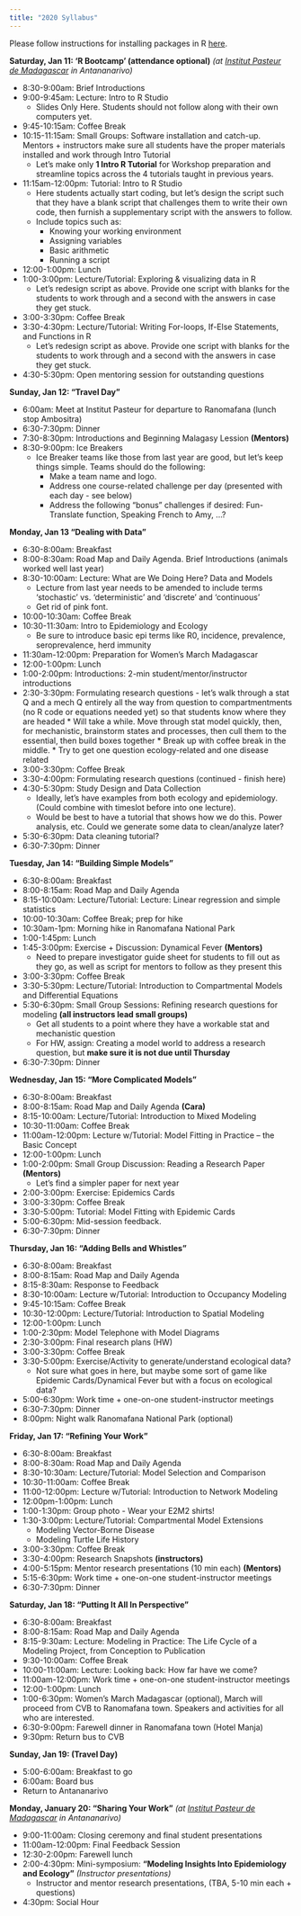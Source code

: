 ```yaml
---
title: "2020 Syllabus"
---
```


Please follow instructions for installing packages in R [here](E2M2-2018/E2M2_InstallPackages.html).


**Saturday, Jan 11: ‘R Bootcamp’ (attendance optional)** *(at [Institut Pasteur de Madagascar](http://www.pasteur.mg/) in Antananarivo)*

* 8:30-9:00am: Brief Introductions 
* 9:00-9:45am: Lecture: Intro to R Studio 
  * Slides Only Here. Students should not follow along with their own computers yet.
* 9:45-10:15am: Coffee Break
* 10:15-11:15am: Small Groups: Software installation and catch-up. Mentors + instructors make sure all students have the proper materials installed and work through Intro Tutorial 
  * Let's make only **1 Intro R Tutorial** for Workshop preparation and streamline topics across the 4 tutorials     taught in previous years.
* 11:15am-12:00pm: Tutorial: Intro to R Studio 
  * Here students actually start coding, but let's design the script such that they have a blank script that        challenges them to write their own code, then furnish a supplementary script with the answers to follow.
  * Include topics such as:
      * Knowing your working environment
      * Assigning variables
      * Basic arithmetic
      * Running a script
* 12:00-1:00pm: Lunch
* 1:00-3:00pm: Lecture/Tutorial: Exploring & visualizing data in R
  * Let's redesign script as above. Provide one script with blanks for the students to work through and a second   with the answers in case they get stuck.
* 3:00-3:30pm: Coffee Break
* 3:30-4:30pm: Lecture/Tutorial: Writing For-loops, If-Else Statements, and Functions in R 
  * Let's redesign script as above. Provide one script with blanks for the students to work through and a second   with the answers in case they get stuck.
* 4:30-5:30pm: Open mentoring session for outstanding questions

**Sunday, Jan 12: “Travel Day"**

* 6:00am: Meet at Institut Pasteur for departure to Ranomafana (lunch stop Ambositra)
* 6:30-7:30pm: Dinner
* 7:30-8:30pm: Introductions and Beginning Malagasy Lession __(Mentors)__
* 8:30-9:00pm: Ice Breakers 
  * Ice Breaker teams like those from last year are good, but let's keep things simple. Teams should do the         following:
    * Make a team name and logo.
    * Address one course-related challenge per day (presented with each day - see below)
    * Address the following "bonus" challenges if desired: Fun-Translate function, Speaking French to Amy, ...?


**Monday, Jan 13 “Dealing with Data”**

* 6:30-8:00am: Breakfast
* 8:00-8:30am: Road Map and Daily Agenda. Brief Introductions (animals worked well last year) 
* 8:30-10:00am: Lecture: What are We Doing Here? Data and Models 
  * Lecture from last year needs to be amended to include terms 'stochastic' vs. 'deterministic' and 'discrete'   and 'continuous'
  * Get rid of pink font.
* 10:00-10:30am: Coffee Break
* 10:30-11:30am: Intro to Epidemiology and Ecology
  * Be sure to introduce basic epi terms like R0, incidence, prevalence, seroprevalence, herd immunity
* 11:30am-12:00pm: Preparation for Women's March Madagascar 
* 12:00-1:00pm: Lunch
* 1:00-2:00pm: Introductions: 2-min student/mentor/instructor introductions
* 2:30-3:30pm: Formulating research questions - let's walk through a stat Q and a mech Q entirely all the way           from question to compartmentments (no R code or equations needed yet) so that students know where they          are headed
        * Will take a while. Move through stat model quickly, then, for mechanistic, brainstorm states and                processes, then cull them to the essential, then build boxes together
        * Break up with coffee break in the middle.
        * Try to get one question ecology-related and one disease related
* 3:00-3:30pm: Coffee Break
* 3:30-4:00pm: Formulating research questions (continued - finish here)
* 4:30-5:30pm: Study Design and Data Collection 
  * Ideally, let's have examples from both ecology and epidemiology. (Could combine with timeslot before into       one lecture).
  * Would be best to have a tutorial that shows how we do this. Power analysis, etc. Could we generate some data     to clean/analyze later? 
* 5:30-6:30pm: Data cleaning tutorial?
* 6:30-7:30pm: Dinner

**Tuesday, Jan 14: “Building Simple Models”**

* 6:30-8:00am: Breakfast
* 8:00-8:15am: Road Map and Daily Agenda 
* 8:15-10:00am: Lecture/Tutorial: Lecture: Linear regression and simple statistics
* 10:00-10:30am: Coffee Break; prep for hike
* 10:30am-1pm: Morning hike in Ranomafana National Park
* 1:00-1:45pm: Lunch
* 1:45-3:00pm: Exercise + Discussion: Dynamical Fever __(Mentors)__
  * Need to prepare investigator guide sheet for students to fill out as they go, as well as script for mentors to follow as they present this
* 3:00-3:30pm: Coffee Break 
* 3:30-5:30pm: Lecture/Tutorial: Introduction to Compartmental Models and Differential Equations
* 5:30-6:30pm: Small Group Sessions: Refining research questions for modeling __(all instructors lead small groups)__
  * Get all students to a point where they have a workable stat and mechanistic question
  * For HW, assign: Creating a model world to address a research question, but **make sure it is not due until Thursday**
* 6:30-7:30pm: Dinner


**Wednesday, Jan 15: “More Complicated Models”**

* 6:30-8:00am: Breakfast
* 8:00-8:15am: Road Map and Daily Agenda __(Cara)__
* 8:15-10:00am: Lecture/Tutorial: Introduction to Mixed Modeling
* 10:30-11:00am: Coffee Break
* 11:00am-12:00pm: Lecture w/Tutorial: Model Fitting in Practice – the Basic Concept
* 12:00-1:00pm: Lunch
* 1:00-2:00pm: Small Group Discussion: Reading a Research Paper __(Mentors)__
  * Let's find a simpler paper for next year
* 2:00-3:00pm: Exercise: Epidemics Cards
* 3:00-3:30pm: Coffee Break
* 3:30-5:00pm: Tutorial: Model Fitting with Epidemic Cards
* 5:00-6:30pm: Mid-session feedback.
* 6:30-7:30pm: Dinner


**Thursday, Jan 16: “Adding Bells and Whistles”**

* 6:30-8:00am: Breakfast
* 8:00-8:15am: Road Map and Daily Agenda 
* 8:15-8:30am: Response to Feedback
* 8:30-10:00am: Lecture w/Tutorial: Introduction to Occupancy Modeling
* 9:45-10:15am: Coffee Break
* 10:30-12:00pm: Lecture/Tutorial: Introduction to Spatial Modeling
* 12:00-1:00pm: Lunch
* 1:00-2:30pm: Model Telephone with Model Diagrams 
* 2:30-3:00pm: Final research plans (HW) 
* 3:00-3:30pm: Coffee Break
* 3:30-5:00pm: Exercise/Activity to generate/understand ecological data?
  * Not sure what goes in here, but maybe some sort of game like Epidemic Cards/Dynamical Fever but with a focus     on ecological data?
* 5:00-6:30pm: Work time + one-on-one student-instructor meetings
* 6:30-7:30pm: Dinner
* 8:00pm: Night walk Ranomafana National Park (optional)


**Friday, Jan 17: “Refining Your Work”**

* 6:30-8:00am: Breakfast
* 8:00-8:30am: Road Map and Daily Agenda 
* 8:30-10:30am: Lecture/Tutorial: Model Selection and Comparison
* 10:30-11:00am: Coffee Break
* 11:00-12:00pm:  Lecture w/Tutorial: Introduction to Network Modeling 
* 12:00pm-1:00pm: Lunch
* 1:00-1:30pm: Group photo - Wear your E2M2 shirts!
* 1:30-3:00pm: Lecture/Tutorial: Compartmental Model Extensions
  * Modeling Vector-Borne Disease 
  * Modeling Turtle Life History
* 3:00-3:30pm: Coffee Break
* 3:30-4:00pm: Research Snapshots __(instructors)__
* 4:00-5:15pm: Mentor research presentations (10 min each) __(Mentors)__
* 5:15-6:30pm: Work time + one-on-one student-instructor meetings
* 6:30-7:30pm: Dinner



**Saturday, Jan 18: “Putting It All In Perspective”**

* 6:30-8:00am: Breakfast
* 8:00-8:15am: Road Map and Daily Agenda 
* 8:15-9:30am: Lecture: Modeling in Practice: The Life Cycle of a Modeling Project, from Conception to Publication  
* 9:30-10:00am: Coffee Break
* 10:00-11:00am: Lecture: Looking back: How far have we come? 
* 11:00am-12:00pm:  Work time + one-on-one student-instructor meetings
* 12:00-1:00pm: Lunch
* 1:00-6:30pm: Women’s March Madagascar (optional), March will proceed from CVB to Ranomafana town. Speakers and activities for all who are interested. 
* 6:30-9:00pm: Farewell dinner in Ranomafana town (Hotel Manja)
* 9:30pm: Return bus to CVB

**Sunday, Jan 19: (Travel Day)**

* 5:00-6:00am: Breakfast to go
* 6:00am: Board bus
* Return to Antananarivo 


**Monday, January 20: "Sharing Your Work"** *(at [Institut Pasteur de Madagascar](http://www.pasteur.mg/) in Antananarivo)*

* 9:00-11:00am: Closing ceremony and final student presentations 
* 11:00am-12:00pm: Final Feedback Session
* 12:30-2:00pm: Farewell lunch
* 2:00-4:30pm: Mini-symposium: **“Modeling Insights Into Epidemiology and Ecology”** *(Instructor presentations)*
    * Instructor and mentor research presentations, (TBA, 5-10 min each + questions) 
* 4:30pm: Social Hour
